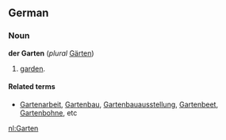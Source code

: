 ==German==
===Noun===
'''der Garten''' (''plural'' [[Gärten]])
# [[garden]].

====Related terms====
* [[Gartenarbeit]], [[Gartenbau]], [[Gartenbauausstellung]], [[Gartenbeet]], [[Gartenbohne]], etc

[[nl:Garten]]